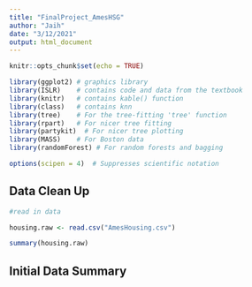 ```yaml
---
title: "FinalProject_AmesHSG"
author: "Jaih"
date: "3/12/2021"
output: html_document
---
```


```r
knitr::opts_chunk$set(echo = TRUE)
```

```r
library(ggplot2) # graphics library
library(ISLR)    # contains code and data from the textbook
library(knitr)   # contains kable() function
library(class)   # contains knn
library(tree)    # For the tree-fitting 'tree' function
library(rpart)   # For nicer tree fitting
library(partykit)  # For nicer tree plotting
library(MASS)    # For Boston data
library(randomForest) # For random forests and bagging

options(scipen = 4)  # Suppresses scientific notation
```

## Data Clean Up
```r
#read in data

housing.raw <- read.csv("AmesHousing.csv")

summary(housing.raw)

```

## Initial Data Summary

```r


```
